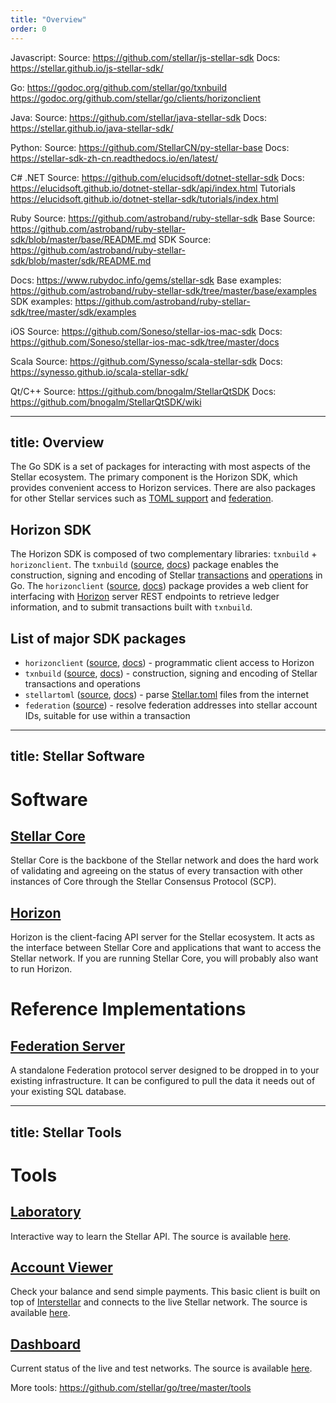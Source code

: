 ```yaml
---
title: "Overview"
order: 0
---
```


Javascript:
Source: https://github.com/stellar/js-stellar-sdk
Docs: https://stellar.github.io/js-stellar-sdk/

Go:
https://godoc.org/github.com/stellar/go/txnbuild
https://godoc.org/github.com/stellar/go/clients/horizonclient

Java:
Source: https://github.com/stellar/java-stellar-sdk
Docs: https://stellar.github.io/java-stellar-sdk/

Python:
Source: https://github.com/StellarCN/py-stellar-base
Docs: https://stellar-sdk-zh-cn.readthedocs.io/en/latest/


C# .NET
Source: https://github.com/elucidsoft/dotnet-stellar-sdk
Docs: https://elucidsoft.github.io/dotnet-stellar-sdk/api/index.html
Tutorials https://elucidsoft.github.io/dotnet-stellar-sdk/tutorials/index.html

Ruby
Source: https://github.com/astroband/ruby-stellar-sdk
Base Source: https://github.com/astroband/ruby-stellar-sdk/blob/master/base/README.md
SDK Source: https://github.com/astroband/ruby-stellar-sdk/blob/master/sdk/README.md

Docs: https://www.rubydoc.info/gems/stellar-sdk
Base examples: https://github.com/astroband/ruby-stellar-sdk/tree/master/base/examples
SDK examples: https://github.com/astroband/ruby-stellar-sdk/tree/master/sdk/examples


iOS
Source: https://github.com/Soneso/stellar-ios-mac-sdk
Docs: https://github.com/Soneso/stellar-ios-mac-sdk/tree/master/docs

Scala
Source: https://github.com/Synesso/scala-stellar-sdk
Docs: https://synesso.github.io/scala-stellar-sdk/

Qt/C++
Source: https://github.com/bnogalm/StellarQtSDK
Docs: https://github.com/bnogalm/StellarQtSDK/wiki



---
title: Overview
---

The Go SDK is a set of packages for interacting with most aspects of the Stellar ecosystem. The primary component is the Horizon SDK, which provides convenient access to Horizon services. There are also packages for other Stellar services such as [TOML support](https://github.com/stellar/stellar-protocol/blob/master/ecosystem/sep-0001.md) and [federation](https://github.com/stellar/stellar-protocol/blob/master/ecosystem/sep-0002.md).

## Horizon SDK

The Horizon SDK is composed of two complementary libraries: `txnbuild` + `horizonclient`.
The `txnbuild` ([source](https://github.com/stellar/go/tree/master/txnbuild), [docs](https://godoc.org/github.com/stellar/go/txnbuild)) package enables the construction, signing and encoding of Stellar [transactions](https://www.stellar.org/developers/guides/concepts/transactions.html) and [operations](https://www.stellar.org/developers/guides/concepts/list-of-operations.html) in Go. The `horizonclient` ([source](https://github.com/stellar/go/tree/master/clients/horizonclient), [docs](https://godoc.org/github.com/stellar/go/clients/horizonclient)) package provides a web client for interfacing with [Horizon](https://www.stellar.org/developers/guides/get-started/) server REST endpoints to retrieve ledger information, and to submit transactions built with `txnbuild`.

## List of major SDK packages

- `horizonclient` ([source](https://github.com/stellar/go/tree/master/clients/horizonclient), [docs](https://godoc.org/github.com/stellar/go/clients/horizonclient)) - programmatic client access to Horizon
- `txnbuild` ([source](https://github.com/stellar/go/tree/master/txnbuild), [docs](https://godoc.org/github.com/stellar/go/txnbuild)) - construction, signing and encoding of Stellar transactions and operations
- `stellartoml` ([source](https://github.com/stellar/go/tree/master/clients/stellartoml), [docs](https://godoc.org/github.com/stellar/go/clients/stellartoml)) - parse [Stellar.toml](../../guides/concepts/stellar-toml.md) files from the internet
- `federation` ([source](https://godoc.org/github.com/stellar/go/clients/federation)) - resolve federation addresses  into stellar account IDs, suitable for use within a transaction


---
title: Stellar Software
---
# Software



## [Stellar Core](../stellar-core/software/admin.md)
Stellar Core is the backbone of the Stellar network and does the hard work of validating and agreeing on the status of every transaction with other instances of Core through the Stellar Consensus Protocol (SCP).

## [Horizon](https://github.com/stellar/go/tree/master/services/horizon)
Horizon is the client-facing API server for the Stellar ecosystem. It acts as the interface between Stellar Core and applications that want to access the Stellar network. If you are running Stellar Core, you will probably also want to run Horizon.

# Reference Implementations

## [Federation Server](https://github.com/stellar/go/tree/master/services/federation)
A standalone Federation protocol server designed to be dropped in to your existing infrastructure. It can be configured to pull the data it needs out of your existing SQL database.





---
title: Stellar Tools
---
# Tools

## [Laboratory](https://www.stellar.org/laboratory/)
Interactive way to learn the Stellar API. The source is available [here](https://github.com/stellar/laboratory).

## [Account Viewer](https://www.stellar.org/account-viewer/)
Check your balance and send simple payments. This basic client is built on top of [Interstellar](https://github.com/stellar/interstellar) and connects to the live Stellar network. The source is available [here](https://github.com/stellar/account-viewer).

## [Dashboard](http://dashboard.stellar.org)
Current status of the live and test networks. The source is available [here](https://github.com/stellar/dashboard).

More tools: https://github.com/stellar/go/tree/master/tools



